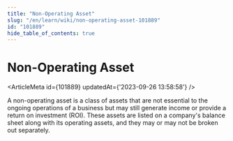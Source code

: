 ```yaml
---
title: "Non-Operating Asset"
slug: "/en/learn/wiki/non-operating-asset-101889"
id: "101889"
hide_table_of_contents: true
---
```



# Non-Operating Asset

<ArticleMeta id={101889} updatedAt={'2023-09-26 13:58:58'} />
<div className='border-solid border-b border-t-0 my-4 border-[var(--ifm-color-gray-300)]' />

A non-operating asset is a class of assets that are not essential to the ongoing operations of a business but may still generate income or provide a return on investment (ROI). These assets are listed on a company's balance sheet along with its operating assets, and they may or may not be broken out separately.
